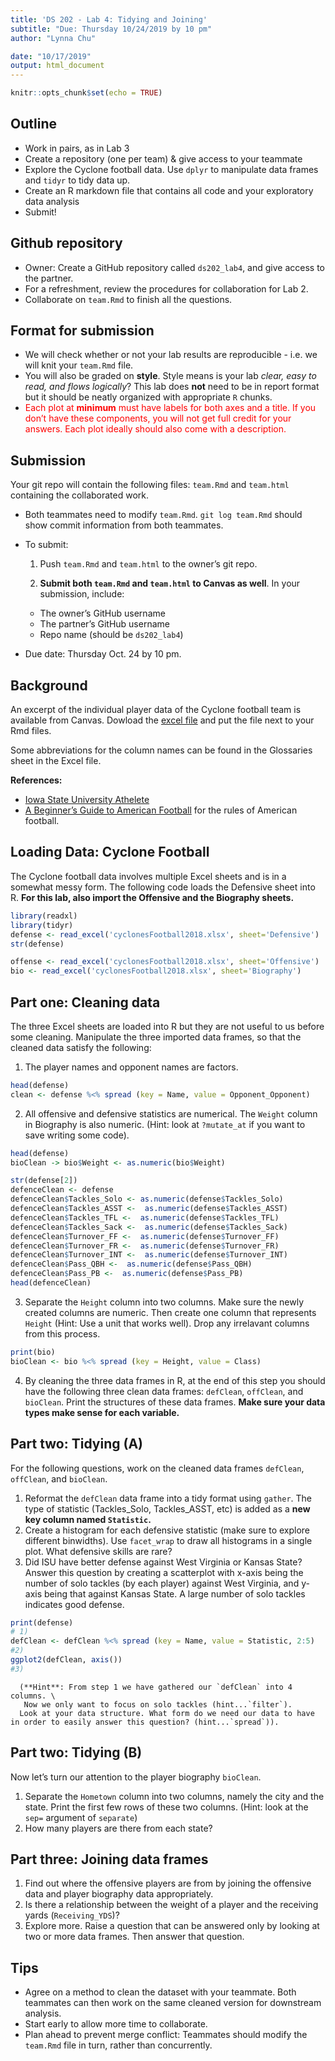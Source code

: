 ```yaml
---
title: 'DS 202 - Lab 4: Tidying and Joining'
subtitle: "Due: Thursday 10/24/2019 by 10 pm"
author: "Lynna Chu"

date: "10/17/2019"
output: html_document
---
```

```r
knitr::opts_chunk$set(echo = TRUE)
```

## Outline

- Work in pairs, as in Lab 3
- Create a repository (one per team) & give access to your teammate
- Explore the Cyclone football data. Use `dplyr` to manipulate data frames and `tidyr` to tidy data up. 
- Create an R markdown file that contains all code and your exploratory data analysis
- Submit!

## Github repository

- Owner: Create a GitHub repository called `ds202_lab4`, and give access to the partner.
- For a refreshment, review the procedures for collaboration for Lab 2. 
- Collaborate on `team.Rmd` to finish all the questions.

## Format for submission

- We will check whether or not your lab results are reproducible - i.e. we will knit your `team.Rmd` file. 
- You will also be graded on **style**. Style means is your lab *clear, easy to read, and flows logically*? This lab does **not** need to be in report format but it should be neatly organized with appropriate `R` chunks. 
-  <span style="color:red">Each plot at **minimum** must have labels for both axes and a title. If you don't have these components, you will not get full credit for your answers. Each plot ideally should also come with a description. </span> 

## Submission
Your git repo will contain the following files: `team.Rmd` and `team.html` containing the collaborated work.

- Both teammates need to modify `team.Rmd`. `git log team.Rmd` should show commit information from both teammates.
- To submit: 

  1. Push `team.Rmd` and `team.html` to the owner's git repo.

  2. **Submit both `team.Rmd` and `team.html` to Canvas as well**. In your submission, include: 
    - The owner's GitHub username 
    - The partner's GitHub username 
    - Repo name (should be `ds202_lab4`)
- Due date: Thursday Oct. 24 by 10 pm. 



## Background
An excerpt of the individual player data of the Cyclone football team is available from Canvas. Dowload the [excel file](cyclonesFootball2018.xlsx) and put the file next to your Rmd files. 

Some abbreviations for the column names can be found in the Glossaries sheet in the Excel file.

**References:**

- [Iowa State University Athelete](https://cyclones.com/index.aspx)
- [A Beginner's Guide to American Football](https://www.youtube.com/watch?v=3t6hM5tRlfA) for the rules of American football.

## Loading Data: Cyclone Football 

The Cyclone football data involves multiple Excel sheets and is in a somewhat messy form. The following code loads the Defensive sheet into R. **For this lab, also import the Offensive and the Biography sheets.**

```r
library(readxl)
library(tidyr)
defense <- read_excel('cyclonesFootball2018.xlsx', sheet='Defensive')
str(defense)
```

```r
offense <- read_excel('cyclonesFootball2018.xlsx', sheet='Offensive')
bio <- read_excel('cyclonesFootball2018.xlsx', sheet='Biography')
```

## Part one: Cleaning data
The three Excel sheets are loaded into R but they are not useful to us before some cleaning. Manipulate the three imported data frames, so that the cleaned data satisfy the following:

1. The player names and opponent names are factors.
```r
head(defense)
clean <- defense %<% spread (key = Name, value = Opponent_Opponent)
```

2. All offensive and defensive statistics are numerical. The `Weight` column in Biography is also numeric. (Hint: look at `?mutate_at` if you want to save writing some code). 
```r
head(defense)
bioClean -> bio$Weight <- as.numeric(bio$Weight)

str(defense[2])
defenceClean <- defense
defenceClean$Tackles_Solo <- as.numeric(defense$Tackles_Solo)
defenceClean$Tackles_ASST <-  as.numeric(defense$Tackles_ASST)
defenceClean$Tackles_TFL <-  as.numeric(defense$Tackles_TFL)
defenceClean$Tackles_Sack <-  as.numeric(defense$Tackles_Sack)
defenceClean$Turnover_FF <-  as.numeric(defense$Turnover_FF)
defenceClean$Turnover_FR <-  as.numeric(defense$Turnover_FR)
defenceClean$Turnover_INT <-  as.numeric(defense$Turnover_INT)
defenceClean$Pass_QBH <-  as.numeric(defense$Pass_QBH)
defenceClean$Pass_PB <-  as.numeric(defense$Pass_PB)
head(defenceClean)
```
3. Separate the `Height` column into two columns. Make sure the newly created columns are numeric. Then create one column that represents `Height` (Hint: Use a unit that works well). Drop any irrelavant columns from this process.
```r
print(bio)
bioClean <- bio %<% spread (key = Height, value = Class)
```
4. By cleaning the three data frames in R, at the end of this step you should have the following three clean data frames: `defClean`, `offClean`, and `bioClean`. Print the structures of these data frames. **Make sure your data types make sense for each variable.**

## Part two: Tidying (A)
For the following questions, work on the cleaned data frames `defClean`, `offClean`, and `bioClean`.

1. Reformat the `defClean` data frame into a tidy format using `gather`. The type of statistic (Tackles_Solo, Tackles_ASST, etc) is added as a **new key column named `Statistic`.** 
2. Create a histogram for each defensive statistic (make sure to explore different binwidths). Use `facet_wrap` to draw all histograms in a single plot. What defensive skills are rare?
3. Did ISU have better defense against West Virginia or Kansas State? Answer this question by creating a scatterplot with x-axis being the number of solo tackles (by each player) against West Virginia, and y-axis being that against Kansas State. A large number of solo tackles indicates good defense. 

```r
print(defense)
# 1)
defClean <- defClean %<% spread (key = Name, value = Statistic, 2:5)
#2)
ggplot2(defClean, axis())
#3) 
```
      (**Hint**: From step 1 we have gathered our `defClean` into 4 columns. \
       Now we only want to focus on solo tackles (hint...`filter`). 
      Look at your data structure. What form do we need our data to have in order to easily answer this question? (hint...`spread`)). 

## Part two: Tidying  (B)
Now let's turn our attention to the player biography `bioClean`.

1. Separate the `Hometown` column into two columns, namely the city and the state. Print the first few rows of these two columns. (Hint: look at the `sep=` argument of `separate`)
2. How many players are there from each state?


## Part three: Joining data frames

1. Find out where the offensive players are from by joining the offensive data and player biography data appropriately.
2. Is there a relationship between the weight of a player and the receiving yards (`Receiving_YDS`)?
3. Explore more. Raise a question that can be answered only by looking at two or more data frames. Then answer that question.

## Tips
- Agree on a method to clean the dataset with your teammate. Both teammates can then work on the same cleaned version for downstream analysis.
- Start early to allow more time to collaborate.
- Plan ahead to prevent merge conflict: Teammates should modify the `team.Rmd` file in turn, rather than concurrently. 


